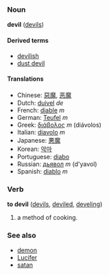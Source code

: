 ===Noun===
'''devil''' ([[devils]])

====Derived terms====
*[[devilish]]
*[[dust devil]]

====Translations====
*Chinese: [[惡魔]], [[恶魔]]
*Dutch: [[duivel]] ''de''
*French: [[diable]] ''m''
*German: [[Teufel]] ''m''
*Greek: [[διάβολος]] ''m'' (di&aacute;volos)
*Italian: [[diavolo]] ''m''
*Japanese: [[悪魔]]
*Korean: [[악마]]
*Portuguese: [[diabo]]
*Russian: [[дьявол]] ''m'' (d'yavol)
*Spanish: [[diablo]] ''m''

===Verb===
'''to devil''' ([[devils]], [[deviled]], [[develing]])

# a method of cooking.

===See also===
*[[demon]]
*[[Lucifer]]
*[[satan]]<!-- capitalisation? -->